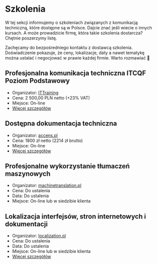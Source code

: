 # Szkolenia

W tej sekcji informujemy o szkoleniach związanych z komunikacją techniczną,
które dostępne są w Polsce. Dajcie znać jeśli wiecie o innych kursach. A może
prowadzicie firmę, która takie szkolenia dostarcza? Chętnie poszerzymy listę.

Zachęcamy do bezpośredniego kontaktu z dostawcą szkolenia. Doświadczenie
pokazuje, że ceny, lokalizacje, daty a nawet tematykę można ustalać i negocjować
w prawie każdej firmie. Warto rozmawiać 🙂

## Profesjonalna komunikacja techniczna ITCQF Poziom Podstawowy

- Organizator:
  [ITTraining](http://edu.ittraining.pl/)
- Cena: 2 500,00 PLN netto (+23% VAT)
- Miejsce: On-line
- [Więcej szczegółów](https://edu.ittraining.pl/szkolenie/ITCQF_Poziom_Podstawowy)

## Dostępna dokumentacja techniczna

- Organizator: [accens.pl](https://accens.pl/)
- Cena: 1800 zł netto (2214 zł brutto)
- Miejsce: On-line
- [Więcej szczegółów](https://accens.pl/szkolenie-dostepna-dokumentacja-techniczna/)

## Profesjonalne wykorzystanie tłumaczeń maszynowych

- Organizator: [machinetranslation.pl](https://machinetranslation.pl/)
- Cena: Do ustalenia
- Data: Do ustalenia
- Miejsce: On-line lub w siedzibie klienta

## Lokalizacja interfejsów, stron internetowych i dokumentacji

- Organizator: [localization.pl](https://localization.pl/)
- Cena: Do ustalenia
- Data: Do ustalenia
- Miejsce: On-line lub w siedzibie klienta
- [Więcej szczegółów](https://localization.pl/szkolenia/)
